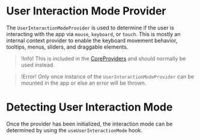 # User Interaction Mode Provider

The `UserInteractionModeProvider` is used to determine if the user is
interacting with the app via `mouse`, `keyboard`, or `touch`. This is mostly an
internal context provider to enable the keyboard movement behavior, tooltips,
menus, sliders, and draggable elements.

> !Info! This is included in the [CoreProviders](./core-providers) and should
> normally be used instead.

> !Error! Only once instance of the `UserInteractionModeProvider` can be
> mounted in the app or else an error will be thrown.

# Detecting User Interaction Mode

Once the provider has been initialized, the interaction mode can be determined
by using the `useUserInteractionMode` hook.

```demo source="./DetectingUserInteractionModeExample.tsx"

```
